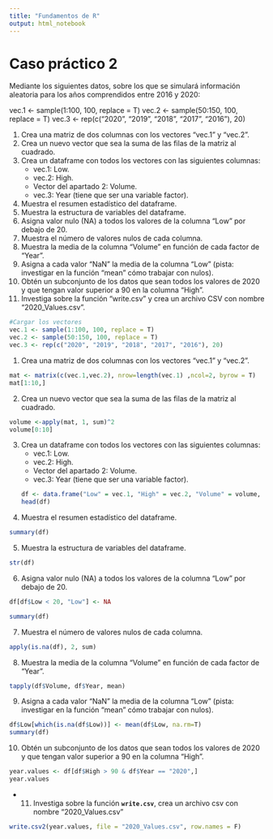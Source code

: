 ```yaml
---
title: "Fundamentos de R"
output: html_notebook
---
```


# Caso práctico 2
Mediante los siguientes datos, sobre los que se simulará información aleatoria para los años comprendidos entre 2016 y 2020:

vec.1 <- sample(1:100, 100, replace = T)
vec.2 <- sample(50:150, 100, replace = T)
vec.3 <- rep(c("2020", "2019", "2018", "2017", "2016"), 20)

1. Crea una matriz de dos columnas con los vectores “vec.1” y “vec.2”.
2. Crea un nuevo vector que sea la suma de las filas de la matriz al cuadrado.
3.  Crea un dataframe con todos los vectores con las siguientes columnas:
    - vec.1: Low.
    - vec.2: High.
    - Vector del apartado 2: Volume.
    - vec.3: Year (tiene que ser una variable factor).
4. Muestra el resumen estadístico del dataframe.
5. Muestra la estructura de variables del dataframe.
6. Asigna valor nulo (NA) a todos los valores de la columna “Low” por debajo de 20.
7. Muestra el número de valores nulos de cada columna.
8. Muestra la media de la columna “Volume” en función de cada factor de “Year”.
9. Asigna a cada valor “NaN” la media de la columna “Low” (pista: investigar en la función “mean” cómo trabajar con nulos).
10. Obtén un subconjunto de los datos que sean todos los valores de 2020 y que tengan valor superior a 90 en la columna “High”.
11. Investiga sobre la función “write.csv” y crea un archivo CSV con nombre “2020_Values.csv”.

```r
#Cargar los vectores
vec.1 <- sample(1:100, 100, replace = T)
vec.2 <- sample(50:150, 100, replace = T)
vec.3 <- rep(c("2020", "2019", "2018", "2017", "2016"), 20)
```

1. Crea una matriz de dos columnas con los vectores “vec.1” y “vec.2”.
```r
mat <- matrix(c(vec.1,vec.2), nrow=length(vec.1) ,ncol=2, byrow = T)
mat[1:10,]
```
2. Crea un nuevo vector que sea la suma de las filas de la matriz al cuadrado.
```r
volume <-apply(mat, 1, sum)^2
volume[0:10]
```
3.  Crea un dataframe con todos los vectores con las siguientes columnas:
    - vec.1: Low.
    - vec.2: High.
    - Vector del apartado 2: Volume.
    - vec.3: Year (tiene que ser una variable factor).
```r
df <- data.frame("Low" = vec.1, "High" = vec.2, "Volume" = volume, "Year" = as.factor(vec.3))
head(df)
```
4. Muestra el resumen estadístico del dataframe.
```r
summary(df)
```
5. Muestra la estructura de variables del dataframe.
```r
str(df)
```
6. Asigna valor nulo (NA) a todos los valores de la columna “Low” por debajo de 20.
```r
df[df$Low < 20, "Low"] <- NA

summary(df)
```
7. Muestra el número de valores nulos de cada columna.
```r
apply(is.na(df), 2, sum)
```
8. Muestra la media de la columna “Volume” en función de cada factor de “Year”.
```r
tapply(df$Volume, df$Year, mean)
```
9. Asigna a cada valor “NaN” la media de la columna “Low” (pista: investigar en la función “mean” cómo trabajar con nulos).
```r
df$Low[which(is.na(df$Low))] <- mean(df$Low, na.rm=T)
summary(df)

```
10. Obtén un subconjunto de los datos que sean todos los valores de 2020 y que tengan valor superior a 90 en la columna “High”.
```r
year.values <- df[df$High > 90 & df$Year == "2020",]
year.values
```
* 11. Investiga sobre la función **`write.csv`**, crea un archivo csv con nombre "2020_Values.csv"
```r
write.csv2(year.values, file = "2020_Values.csv", row.names = F)
```

